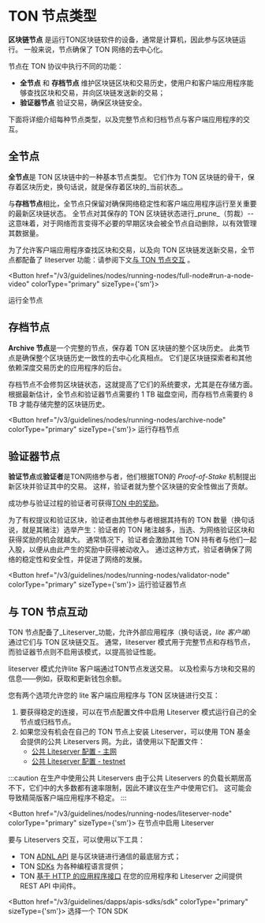
# TON 节点类型

**区块链节点** 是运行TON区块链软件的设备，通常是计算机，因此参与区块链运行。
一般来说，节点确保了 TON 网络的去中心化。

节点在 TON 协议中执行不同的功能：

- **全节点** 和 **存档节点** 维护区块链区块和交易历史，使用户和客户端应用程序能够查找区块和交易，并向区块链发送新的交易；
- **验证器节点** 验证交易，确保区块链安全。

下面将详细介绍每种节点类型，以及完整节点和归档节点与客户端应用程序的交互。

## 全节点

**全节点**是 TON 区块链中的一种基本节点类型。
它们作为 TON 区块链的骨干，保存着区块历史，换句话说，就是保存着区块的_当前状态_。

与**存档节点**相比，全节点只保留对确保网络稳定性和客户端应用程序运行至关重要的最新区块链状态。
全节点对其保存的 TON 区块链状态进行_prune_（剪裁）--这意味着，对于网络而言变得不必要的早期区块会被全节点自动删除，以有效管理其数据量。

为了允许客户端应用程序查找区块和交易，以及向 TON 区块链发送新交易，全节点都配备了 liteserver 功能：请参阅下文[与 TON 节点交互](#interacting-with-ton-nodes) 。

<Button href="/v3/guidelines/nodes/running-nodes/full-node#run-a-node-video"
colorType="primary" sizeType={'sm'}>

运行全节点

</Button>

## 存档节点

**Archive 节点**是一个完整的节点，保存着 TON 区块链的整个区块历史。
此类节点是确保整个区块链历史一致性的去中心化真相点。
它们是区块链探索者和其他依赖深度交易历史的应用程序的后台。

存档节点不会修剪区块链状态，这就提高了它们的系统要求，尤其是在存储方面。
根据最新估计，全节点和验证器节点需要约 1 TB 磁盘空间，而存档节点需要约 8 TB 才能存储完整的区块链历史。

<Button href="/v3/guidelines/nodes/running-nodes/archive-node"
colorType="primary" sizeType={'sm'}>
运行存档节点
</Button>

## 验证器节点

**验证节点**或**验证者**是TON网络参与者，他们根据TON的 _Proof-of-Stake_ 机制提出新区块并验证其中的交易。
这样，验证者就为整个区块链的安全性做出了贡献。

成功参与验证过程的验证者可获得[TON 中的奖励](/v3/documentation/infra/nodes/validation/staking-incentives)。

为了有权提议和验证区块，验证者由其他参与者根据其持有的 TON 数量（换句话说，就是其赌注）选举产生：验证者的 TON 赌注越多，当选、为网络验证区块和获得奖励的机会就越大。
通常情况下，验证者会激励其他 TON 持有者与他们一起入股，以便从由此产生的奖励中获得被动收入。
通过这种方式，验证者确保了网络的稳定性和安全性，并促进了网络的发展。

<Button href="/v3/guidelines/nodes/running-nodes/validator-node"
colorType="primary" sizeType={'sm'}>
运行验证器节点
</Button>

## 与 TON 节点互动

TON 节点配备了_Liteserver_功能，允许外部应用程序（换句话说，_lite 客户端_）通过它们与 TON 区块链交互。
通常，liteserver 模式用于完整节点和存档节点，而验证器节点则不启用该模式，以提高验证性能。

liteserver 模式允许lite 客户端通过TON节点发送交易。 以及检索与方块和交易的信息——例如，获取和更新钱包余额。

您有两个选项允许您的 lite 客户端应用程序与 TON 区块链进行交互：

1. 要获得稳定的连接，可以在节点配置文件中启用 Liteserver 模式运行自己的全节点或归档节点。
2. 如果您没有机会在自己的 TON 节点上安装 Liteserver，可以使用 TON 基金会提供的公共 Liteservers 网。为此，请使用以下配置文件：
   - [公共 Liteserver 配置 - 主网](https://ton.org/global-config.json)
   - [公共 Liteserver 配置 - testnet](https://ton.org/testnet-global.config.json)

:::caution 在生产中使用公共 Liteservers
由于公共 Liteservers 的负载长期居高不下，它们中的大多数都有速率限制，因此不建议在生产中使用它们。
这可能会导致精简版客户端应用程序不稳定。
:::

<Button href="/v3/guidelines/nodes/running-nodes/liteserver-node"
colorType="primary" sizeType={'sm'}>
在节点中启用 Liteserver
</Button>

要与 Liteservers 交互，可以使用以下工具：

- TON [ADNL API](/v3/guidelines/dapps/apis-sdks/tton-adnl-apis) 是与区块链进行通信的最底层方式；
- TON [SDKs](/v3/guidelines/dapps/apis-sdks/sdk) 为各种编程语言提供；
- TON [基于 HTTP 的应用程序接口](/v3/concepts/dive-into-ton/ton-ecosystem/explorers-in-ton) 在您的应用程序和 Liteserver 之间提供 REST API 中间件。

<Button href="/v3/guidelines/dapps/apis-sdks/sdk"
colorType="primary" sizeType={'sm'}>
选择一个 TON SDK
</Button>
